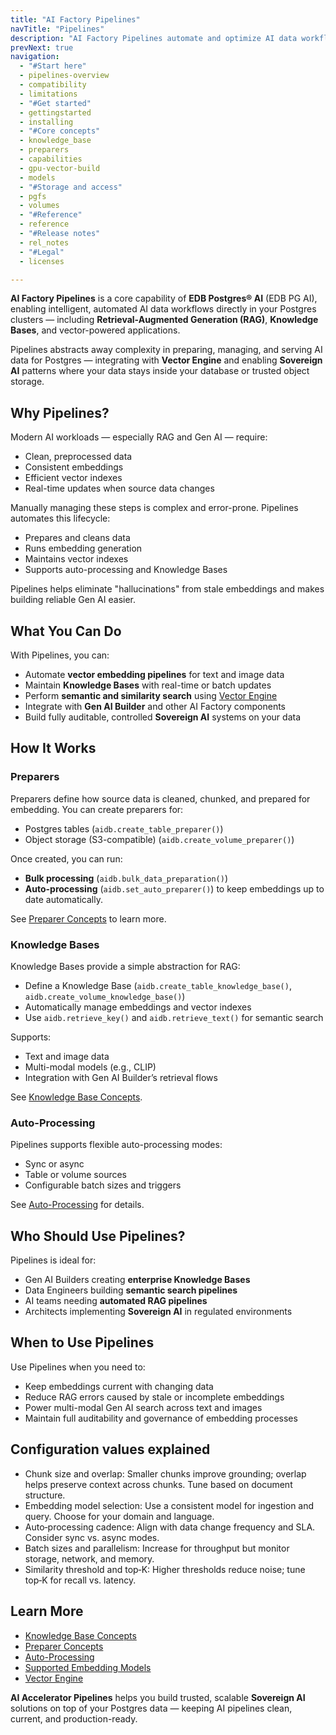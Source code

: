 ```yaml
---
title: "AI Factory Pipelines"
navTitle: "Pipelines"
description: "AI Factory Pipelines automate and optimize AI data workflows in Postgres — powering RAG, Knowledge Bases, and more."
prevNext: true
navigation:
  - "#Start here"
  - pipelines-overview
  - compatibility
  - limitations
  - "#Get started"
  - gettingstarted
  - installing
  - "#Core concepts"
  - knowledge_base
  - preparers
  - capabilities
  - gpu-vector-build
  - models
  - "#Storage and access"
  - pgfs
  - volumes
  - "#Reference"
  - reference
  - "#Release notes"
  - rel_notes
  - "#Legal"
  - licenses

---
```


**AI Factory Pipelines** is a core capability of **EDB Postgres® AI** (EDB PG AI), enabling intelligent, automated AI data workflows directly in your Postgres clusters — including **Retrieval-Augmented Generation (RAG)**, **Knowledge Bases**, and vector-powered applications.

Pipelines abstracts away complexity in preparing, managing, and serving AI data for Postgres — integrating with **Vector Engine** and enabling **Sovereign AI** patterns where your data stays inside your database or trusted object storage.

## Why Pipelines?

Modern AI workloads — especially RAG and Gen AI — require:

-   Clean, preprocessed data
-   Consistent embeddings
-   Efficient vector indexes
-   Real-time updates when source data changes

Manually managing these steps is complex and error-prone. Pipelines automates this lifecycle:

-   Prepares and cleans data
-   Runs embedding generation
-   Maintains vector indexes
-   Supports auto-processing and Knowledge Bases

Pipelines helps eliminate "hallucinations" from stale embeddings and makes building reliable Gen AI easier.

## What You Can Do

With Pipelines, you can:

-   Automate **vector embedding pipelines** for text and image data
-   Maintain **Knowledge Bases** with real-time or batch updates
-   Perform **semantic and similarity search** using [Vector Engine](/edb-postgres-ai/1.3/ai-factory/vector-engine/)
-   Integrate with **Gen AI Builder** and other AI Factory components
-   Build fully auditable, controlled **Sovereign AI** systems on your data

## How It Works

### Preparers

Preparers define how source data is cleaned, chunked, and prepared for embedding. You can create preparers for:

-   Postgres tables (`aidb.create_table_preparer()`)
-   Object storage (S3-compatible) (`aidb.create_volume_preparer()`)

Once created, you can run:

-   **Bulk processing** (`aidb.bulk_data_preparation()`)
-   **Auto-processing** (`aidb.set_auto_preparer()`) to keep embeddings up to date automatically.

See [Preparer Concepts](preparers/) to learn more.

### Knowledge Bases

Knowledge Bases provide a simple abstraction for RAG:

-   Define a Knowledge Base (`aidb.create_table_knowledge_base()`, `aidb.create_volume_knowledge_base()`)
-   Automatically manage embeddings and vector indexes
-   Use `aidb.retrieve_key()` and `aidb.retrieve_text()` for semantic search

Supports:

-   Text and image data
-   Multi-modal models (e.g., CLIP)
-   Integration with Gen AI Builder’s retrieval flows

See [Knowledge Base Concepts](knowledge_base/).

### Auto-Processing

Pipelines supports flexible auto-processing modes:

-   Sync or async
-   Table or volume sources
-   Configurable batch sizes and triggers

See [Auto-Processing](capabilities/auto-processing/) for details.

## Who Should Use Pipelines?

Pipelines is ideal for:

-   Gen AI Builders creating **enterprise Knowledge Bases**
-   Data Engineers building **semantic search pipelines**
-   AI teams needing **automated RAG pipelines**
-   Architects implementing **Sovereign AI** in regulated environments

## When to Use Pipelines

Use Pipelines when you need to:

-   Keep embeddings current with changing data
-   Reduce RAG errors caused by stale or incomplete embeddings
-   Power multi-modal Gen AI search across text and images
-   Maintain full auditability and governance of embedding processes


## Configuration values explained

- Chunk size and overlap: Smaller chunks improve grounding; overlap helps preserve context across chunks. Tune based on document structure.
- Embedding model selection: Use a consistent model for ingestion and query. Choose for your domain and language.
- Auto‑processing cadence: Align with data change frequency and SLA. Consider sync vs. async modes.
- Batch sizes and parallelism: Increase for throughput but monitor storage, network, and memory.
- Similarity threshold and top‑K: Higher thresholds reduce noise; tune top‑K for recall vs. latency.

## Learn More

-   [Knowledge Base Concepts](knowledge_base/)
-   [Preparer Concepts](preparers/)
-   [Auto-Processing](capabilities/auto-processing/)
-   [Supported Embedding Models](models/supported-models/)
-   [Vector Engine](/edb-postgres-ai/1.3/ai-factory/vector-engine/)

**AI Accelerator Pipelines** helps you build trusted, scalable **Sovereign AI** solutions on top of your Postgres data — keeping AI pipelines clean, current, and production-ready.

